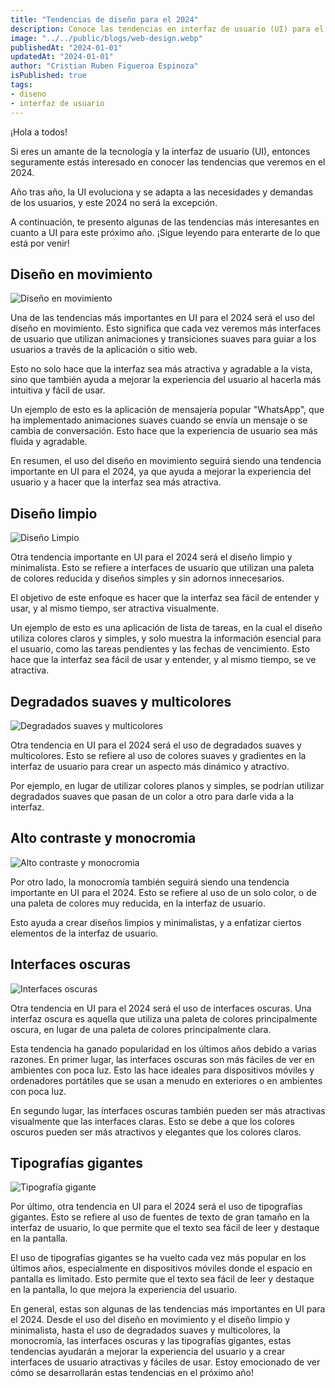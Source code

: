 ```yaml
---
title: "Tendencias de diseño para el 2024"
description: Conoce las tendencias en interfaz de usuario (UI) para el 2024, incluyendo diseño en movimiento, diseño limpio y minimalista, degradados suaves y multicolores y alto contraste y monocromía
image: "../../public/blogs/web-design.webp"
publishedAt: "2024-01-01"
updatedAt: "2024-01-01"
author: "Cristian Ruben Figueroa Espinoza"
isPublished: true
tags: 
- diseno
- interfaz de usuario
---
```


¡Hola a todos!

Si eres un amante de la tecnología y la interfaz de usuario (UI), entonces seguramente estás interesado en conocer las tendencias que veremos en el 2024.

Año tras año, la UI evoluciona y se adapta a las necesidades y demandas de los usuarios, y este 2024 no será la excepción.

A continuación, te presento algunas de las tendencias más interesantes en cuanto a UI para este próximo año. ¡Sigue leyendo para enterarte de lo que está por venir!

## Diseño en movimiento

<Image
  className="w-full rounded-md"
  src="/blogs/motion-design.jpg"
  alt="Diseño en movimiento"
  width={672}
  height={258}
/>

Una de las tendencias más importantes en UI para el 2024 será el uso del diseño en movimiento. Esto significa que cada vez veremos más interfaces de usuario que utilizan animaciones y transiciones suaves para guiar a los usuarios a través de la aplicación o sitio web.

Esto no solo hace que la interfaz sea más atractiva y agradable a la vista, sino que también ayuda a mejorar la experiencia del usuario al hacerla más intuitiva y fácil de usar.

Un ejemplo de esto es la aplicación de mensajería popular "WhatsApp", que ha implementado animaciones suaves cuando se envía un mensaje o se cambia de conversación. Esto hace que la experiencia de usuario sea más fluida y agradable.

En resumen, el uso del diseño en movimiento seguirá siendo una tendencia importante en UI para el 2024, ya que ayuda a mejorar la experiencia del usuario y a hacer que la interfaz sea más atractiva.

## Diseño limpio

<Image
  className="w-full rounded-md"
  src="/blogs/clean-design.jpg"
  alt="Diseño Limpio"
  width={672}
  height={258}
/>

Otra tendencia importante en UI para el 2024 será el diseño limpio y minimalista. Esto se refiere a interfaces de usuario que utilizan una paleta de colores reducida y diseños simples y sin adornos innecesarios.

El objetivo de este enfoque es hacer que la interfaz sea fácil de entender y usar, y al mismo tiempo, ser atractiva visualmente.

Un ejemplo de esto es una aplicación de lista de tareas, en la cual el diseño utiliza colores claros y simples, y solo muestra la información esencial para el usuario, como las tareas pendientes y las fechas de vencimiento. Esto hace que la interfaz sea fácil de usar y entender, y al mismo tiempo, se ve atractiva.

## Degradados suaves y multicolores

<Image
  className="w-full rounded-md"
  src="/blogs/soft-gradient.jpg"
  alt="Degradados suaves y multicolores"
  width={672}
  height={258}
/>

Otra tendencia en UI para el 2024 será el uso de degradados suaves y multicolores. Esto se refiere al uso de colores suaves y gradientes en la interfaz de usuario para crear un aspecto más dinámico y atractivo.

Por ejemplo, en lugar de utilizar colores planos y simples, se podrían utilizar degradados suaves que pasan de un color a otro para darle vida a la interfaz.

## Alto contraste y monocromia

<Image
  className="w-full rounded-md"
  src="/blogs/hight-contrast.jpg"
  alt="Alto contraste y monocromia"
  width={672}
  height={258}
/>

Por otro lado, la monocromía también seguirá siendo una tendencia importante en UI para el 2024. Esto se refiere al uso de un solo color, o de una paleta de colores muy reducida, en la interfaz de usuario.

Esto ayuda a crear diseños limpios y minimalistas, y a enfatizar ciertos elementos de la interfaz de usuario.

## Interfaces oscuras

<Image
  className="w-full rounded-md"
  src="/blogs/dark-ui.jpg"
  alt="Interfaces oscuras"
  width={672}
  height={258}
/>

Otra tendencia en UI para el 2024 será el uso de interfaces oscuras. Una interfaz oscura es aquella que utiliza una paleta de colores principalmente oscura, en lugar de una paleta de colores principalmente clara.

Esta tendencia ha ganado popularidad en los últimos años debido a varias razones. En primer lugar, las interfaces oscuras son más fáciles de ver en ambientes con poca luz. Esto las hace ideales para dispositivos móviles y ordenadores portátiles que se usan a menudo en exteriores o en ambientes con poca luz.

En segundo lugar, las interfaces oscuras también pueden ser más atractivas visualmente que las interfaces claras. Esto se debe a que los colores oscuros pueden ser más atractivos y elegantes que los colores claros.

## Tipografías gigantes

<Image
  className="w-full rounded-md"
  src="/blogs/typo-giant.jpg"
  alt="Tipografía gigante"
  width={672}
  height={258}
/>

Por último, otra tendencia en UI para el 2024 será el uso de tipografías gigantes. Esto se refiere al uso de fuentes de texto de gran tamaño en la interfaz de usuario, lo que permite que el texto sea fácil de leer y destaque en la pantalla.

El uso de tipografías gigantes se ha vuelto cada vez más popular en los últimos años, especialmente en dispositivos móviles donde el espacio en pantalla es limitado. Esto permite que el texto sea fácil de leer y destaque en la pantalla, lo que mejora la experiencia del usuario.

En general, estas son algunas de las tendencias más importantes en UI para el 2024. Desde el uso del diseño en movimiento y el diseño limpio y minimalista, hasta el uso de degradados suaves y multicolores, la monocromía, las interfaces oscuras y las tipografías gigantes, estas tendencias ayudarán a mejorar la experiencia del usuario y a crear interfaces de usuario atractivas y fáciles de usar. Estoy emocionado de ver cómo se desarrollarán estas tendencias en el próximo año!

